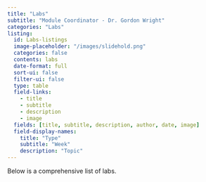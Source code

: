 ```yaml
---
title: "Labs"
subtitle: "Module Coordinator - Dr. Gordon Wright"
categories: "Labs"
listing:
  id: Labs-listings
  image-placeholder: "/images/slidehold.png"
  categories: false
  contents: labs
  date-format: full
  sort-ui: false
  filter-ui: false
  type: table
  field-links: 
    - title
    - subtitle
    - description
    - image
  fields: [title, subtitle, description, author, date, image]
  field-display-names:
    title: "Type"
    subtitle: "Week"
    description: "Topic"
---
```


Below is a comprehensive list of labs. 


::: {#labs-listings}
:::